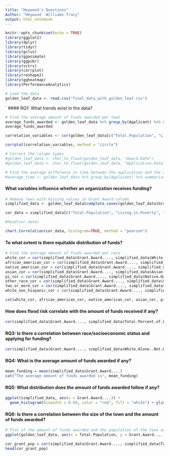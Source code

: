 ```yaml
---
title: "Heywood's Questions"
Author: "Heywood  Williams-Tracy"
output: html_notebook
---
```


```r
knitr::opts_chunk$set(echo = TRUE)
library(ggplot2)
library(dplyr)
library(tidyr)
library(gclus)
library(gganimate)
library(ggpubr)
library(vctrs)
library(corrplot)
library(reshape2)
library(ggheatmap)
library(PerformanceAnalytics)
```


```r
# Load the data
golden_leaf_data <- read.csv("final_data_with_golden_leaf.csv")
```
`
#### RQ1: What trends exist in the data?
```r
# Find the average amount of funds awarded per town
average_funds_awarded <- golden_leaf_data %>% group_by(Applicant) %>% summarise(average_funds_awarded = mean(Grant.Award....))
average_funds_awarded
```
```r
correlation_variables <- cor(golden_leaf_data[c("Total.Population", "Living.in.Poverty", "Median.Household.Income..In.2020.Inflation.Adjusted.Dollars.")])

corrplot(correlation_variables, method = "circle")
```

```r
# Correct the column types
#golden_leaf_data <- char_to_float(golden_leaf_data, "Award.Date")
#golden_leaf_data <- char_to_float(golden_leaf_data, "Application.Date")

# Find the average difference in time between the application and the award
#average_time <- golden_leaf_data %>% group_by(Applicant) %>% summarise(Time.between.application.and.award = "Award.Date" - "Application.Date") %>% summarise(average_time = mean(Time.between.application.and.award))
```

#### What variables influence whether an organization receives funding?
```r
# Remove rows with missing values in Grant Award column
simplified_data <- golden_leaf_data[complete.cases(golden_leaf_data$Grant.Award....),]

cor_data = simplified_data[c("Total.Population", "Living.in.Poverty", "Median.Household.Income..In.2020.Inflation.Adjusted.Dollars.", "Grant.Award....")]

#head(cor_data)

chart.Correlation(cor_data, histogram=TRUE, method = "pearson")
```


#### To what extent is there equitable distribution of funds?
```r
# Find the average amount of funds awarded per race
white_cor = cor(simplified_data$Grant.Award...., simplified_data$White.Alone)
african_american_cor = cor(simplified_data$Grant.Award...., simplified_data$Black.or.African.American.Alone)
native_american_cor = cor(simplified_data$Grant.Award...., simplified_data$American.Indian.and.Alaska.Native.Alone)
asian_cor = cor(simplified_data$Grant.Award...., simplified_data$Asian.Alone)
pi_cor = cor(simplified_data$Grant.Award...., simplified_data$Native.Hawaiian.and.Other.Pacific.Islander.Alone)
other_race_cor = cor(simplified_data$Grant.Award...., simplified_data$Some.Other.Race.Alone)
two_or_more_cor = cor(simplified_data$Grant.Award...., simplified_data$Two.or.More.Races)
white_non_hispanic_cor = cor(simplified_data$Grant.Award...., simplified_data$White.Alone..Not.Hispanic.or.Latino.Homeowners.)

cat(white_cor, african_american_cor, native_american_cor, asian_cor, pi_cor, other_race_cor, two_or_more_cor, white_non_hispanic_cor)
```

#### How does flood risk correlate with the amount of funds received if any?
```r
cor(simplified_data$Grant.Award...., simplified_data$Total.Percent.of.Land.at.Some.Level.of.Flood.Risk)
```
#### RQ3: Is there a correlation between race/socioeconomic status and applying for funding?
```r
cor(simplified_data$Grant.Award...., simplified_data$White.Alone..Not.Hispanic.or.Latino.Homeowners.)
```
#### RQ4: What is the average amount of funds awarded if any?
```r
mean_funding = mean(simplified_data$Grant.Award....)
cat("The average amount of funds awarded is", mean_funding)
```

#### RQ5: What distribution does the amount of funds awarded follow if any?
```r
ggplot(simplified_data, aes(x = Grant.Award....)) +
  geom_histogram(binwidth = 0.99, color = "red", fill = "white") + ylim(0, 100) #+ xlim(0, 10000)
```

#### RQ6: Is there a correlation between the size of the town and the amount of funds awarded?
```r
# Plot of the amount of funds awarded and the population of the town and limit the data to towns with a population of 1000 or less
ggplot(golden_leaf_data, aes(x = Total.Population, y = Grant.Award....)) + geom_point() + geom_smooth(method = "lm") + xlim(0, 100000)
```
```r
cor_grant_pop = cor(simplified_data$Grant.Award...., simplified_data$Total.Population)
head(cor_grant_pop)
```

